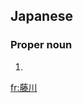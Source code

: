 ==Japanese==
{{ja-kanjitab|ふじ|かわ|yomi=k}}

===Proper noun===
{{ja-pos|ふじかわ|proper|hhira=ふぢかは}}

# {{surname|lang=ja|sort=ふじかわ}}

[[fr:藤川]]